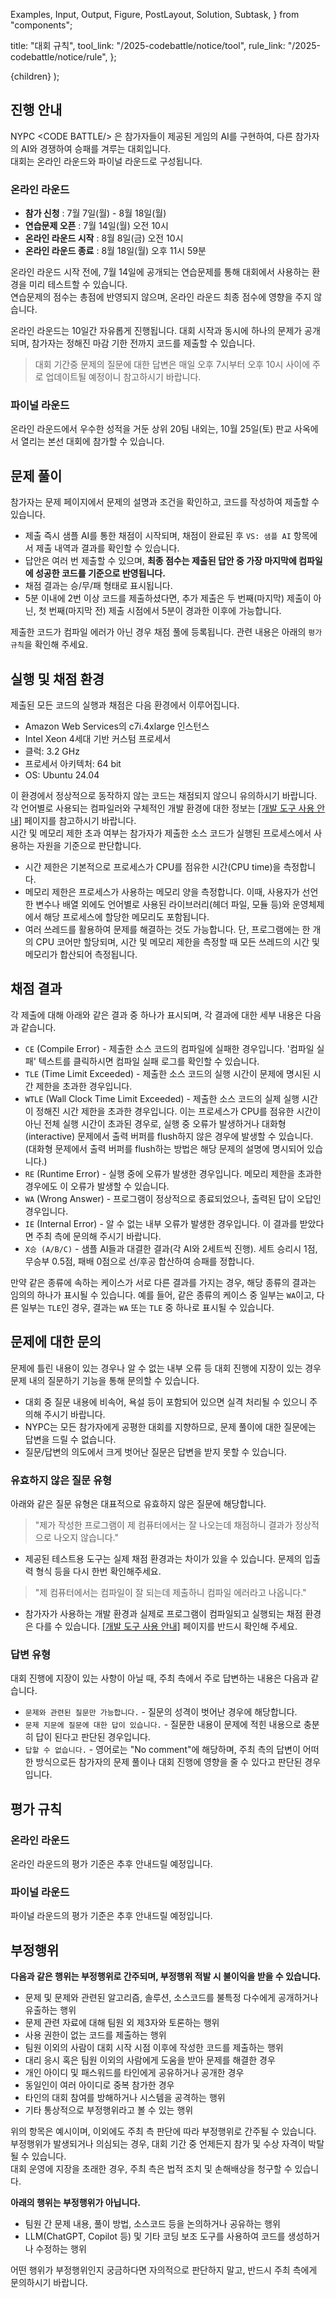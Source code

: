   Examples,
  Input,
  Output,
  Figure,
  PostLayout,
  Solution,
  Subtask,
} from "components";

  title: "대회 규칙",
  tool_link: "/2025-codebattle/notice/tool",
  rule_link: "/2025-codebattle/notice/rule",
};

  <PostLayout meta={meta}>{children}</PostLayout>
);

## 진행 안내

NYPC \<CODE BATTLE/\> 은 참가자들이 제공된 게임의 AI를 구현하여, 다른 참가자의 AI와 경쟁하여 승패를 겨루는 대회입니다.<br/>
대회는 온라인 라운드와 파이널 라운드로 구성됩니다.

### 온라인 라운드

- **참가 신청** : 7월 7일(월) - 8월 18일(월)
- **연습문제 오픈** : 7월 14일(월) 오전 10시 
- **온라인 라운드 시작** : 8월 8일(금) 오전 10시
- **온라인 라운드 종료** : 8월 18일(월) 오후 11시 59분

온라인 라운드 시작 전에, 7월 14일에 공개되는 연습문제를 통해 대회에서 사용하는 환경을 미리 테스트할 수 있습니다.<br/>
연습문제의 점수는 총점에 반영되지 않으며, 온라인 라운드 최종 점수에 영향을 주지 않습니다.

온라인 라운드는 10일간 자유롭게 진행됩니다. 대회 시작과 동시에 하나의 문제가 공개되며, 참가자는 정해진 마감 기한 전까지 코드를 제출할 수 있습니다.

> 대회 기간중 문제의 질문에 대한 답변은 매일 오후 7시부터 오후 10시 사이에 주로 업데이트될 예정이니 참고하시기 바랍니다.

### 파이널 라운드

온라인 라운드에서 우수한 성적을 거둔 상위 20팀 내외는, 10월 25일(토) 판교 사옥에서 열리는 본선 대회에 참가할 수 있습니다.


## 문제 풀이

참가자는 문제 페이지에서 문제의 설명과 조건을 확인하고, 코드를 작성하여 제출할 수 있습니다.

* 제출 즉시 샘플 AI를 통한 채점이 시작되며, 채점이 완료된 후 `VS: 샘플 AI` 항목에서 제출 내역과 결과를 확인할 수 있습니다.
* 답안은 여러 번 제출할 수 있으며, **최종 점수는 제출된 답안 중 가장 마지막에 컴파일에 성공한 코드를 기준으로 반영됩니다.**
* 채점 결과는 승/무/패 형태로 표시됩니다. 
* 5분 이내에 2번 이상 코드를 제출하셨다면, 추가 제출은 두 번째(마지막) 제출이 아닌, 첫 번째(마지막 전) 제출 시점에서 5분이 경과한 이후에 가능합니다.

제출한 코드가 컴파일 에러가 아닌 경우 채점 풀에 등록됩니다. 관련 내용은 아래의 `평가 규칙`을 확인해 주세요.


## 실행 및 채점 환경

제출된 모든 코드의 실행과 채점은 다음 환경에서 이루어집니다.

- Amazon Web Services의 c7i.4xlarge 인스턴스
- Intel Xeon 4세대 기반 커스텀 프로세서
- 클럭: 3.2 GHz
- 프로세서 아키텍처: 64 bit
- OS: Ubuntu 24.04

이 환경에서 정상적으로 동작하지 않는 코드는 채점되지 않으니 유의하시기 바랍니다.<br/>
각 언어별로 사용되는 컴파일러와 구체적인 개발 환경에 대한 정보는 <a href={meta.tool_link} target='_blank'>[개발 도구 사용 안내]</a> 페이지를 참고하시기 바랍니다. <br/>
시간 및 메모리 제한 초과 여부는 참가자가 제출한 소스 코드가 실행된 프로세스에서 사용하는 자원을 기준으로 판단합니다.

- 시간 제한은 기본적으로 프로세스가 CPU를 점유한 시간(CPU time)을 측정합니다.
- 메모리 제한은 프로세스가 사용하는 메모리 양을 측정합니다. 이때, 사용자가 선언한 변수나 배열 외에도 언어별로 사용된 라이브러리(헤더 파일, 모듈 등)와 운영체제에서 해당 프로세스에 할당한 메모리도 포함됩니다.
- 여러 쓰레드를 활용하여 문제를 해결하는 것도 가능합니다. 단, 프로그램에는 한 개의 CPU 코어만 할당되며, 시간 및 메모리 제한을 측정할 때 모든 쓰레드의 시간 및 메모리가 합산되어 측정됩니다.


## 채점 결과

각 제출에 대해 아래와 같은 결과 중 하나가 표시되며, 각 결과에 대한 세부 내용은 다음과 같습니다.

- `CE` (Compile Error) - 제출한 소스 코드의 컴파일에 실패한 경우입니다. '컴파일 실패' 텍스트를 클릭하시면 컴파일 실패 로그를 확인할 수 있습니다.
- `TLE` (Time Limit Exceeded) - 제출한 소스 코드의 실행 시간이 문제에 명시된 시간 제한을 초과한 경우입니다.
- `WTLE` (Wall Clock Time Limit Exceeded) - 제출한 소스 코드의 실제 실행 시간이 정해진 시간 제한을 초과한 경우입니다. 이는 프로세스가 CPU를 점유한 시간이 아닌 전체 실행 시간이 초과된 경우로, 실행 중 오류가 발생하거나 대화형(interactive) 문제에서 출력 버퍼를 flush하지 않은 경우에 발생할 수 있습니다. (대화형 문제에서 출력 버퍼를 flush하는 방법은 해당 문제의 설명에 명시되어 있습니다.)
- `RE` (Runtime Error) - 실행 중에 오류가 발생한 경우입니다. 메모리 제한을 초과한 경우에도 이 오류가 발생할 수 있습니다.
- `WA` (Wrong Answer) - 프로그램이 정상적으로 종료되었으나, 출력된 답이 오답인 경우입니다.
- `IE` (Internal Error) - 알 수 없는 내부 오류가 발생한 경우입니다. 이 결과를 받았다면 주최 측에 문의해 주시기 바랍니다.
- `X승 (A/B/C)` - 샘플 AI들과 대결한 결과(각 AI와 2세트씩 진행). 세트 승리시 1점, 무승부 0.5점, 패배 0점으로 선/후공 합산하여 승패를 정합니다. 

만약 같은 종류에 속하는 케이스가 서로 다른 결과를 가지는 경우, 해당 종류의 결과는 임의의 하나가 표시될 수 있습니다.
예를 들어, 같은 종류의 케이스 중 일부는 `WA`이고, 다른 일부는 `TLE`인 경우, 결과는 `WA` 또는 `TLE` 중 하나로 표시될 수 있습니다.


## 문제에 대한 문의

문제에 틀린 내용이 있는 경우나 알 수 없는 내부 오류 등 대회 진행에 지장이 있는 경우 문제 내의 질문하기 기능을 통해 문의할 수 있습니다.

- 대회 중 질문 내용에 비속어, 욕설 등이 포함되어 있으면 실격 처리될 수 있으니 주의해 주시기 바랍니다.
- NYPC는 모든 참가자에게 공평한 대회를 지향하므로, 문제 풀이에 대한 질문에는 답변을 드릴 수 없습니다.
- 질문/답변의 의도에서 크게 벗어난 질문은 답변을 받지 못할 수 있습니다.

### 유효하지 않은 질문 유형

아래와 같은 질문 유형은 대표적으로 유효하지 않은 질문에 해당합니다.

> "제가 작성한 프로그램이 제 컴퓨터에서는 잘 나오는데 채점하니 결과가 정상적으로 나오지 않습니다."

- 제공된 테스트용 도구는 실제 채점 환경과는 차이가 있을 수 있습니다. 문제의 입출력 형식 등을 다시 한번 확인해주세요.

> "제 컴퓨터에서는 컴파일이 잘 되는데 제출하니 컴파일 에러라고 나옵니다."

- 참가자가 사용하는 개발 환경과 실제로 프로그램이 컴파일되고 실행되는 채점 환경은 다를 수 있습니다. <a href={meta.tool_link} target='_blank'>[개발 도구 사용 안내]</a> 페이지를 반드시 확인해 주세요.

### 답변 유형

대회 진행에 지장이 있는 사항이 아닐 때, 주최 측에서 주로 답변하는 내용은 다음과 같습니다.

- `문제와 관련된 질문만 가능합니다.` - 질문의 성격이 벗어난 경우에 해당합니다.
- `문제 지문에 질문에 대한 답이 있습니다.` - 질문한 내용이 문제에 적힌 내용으로 충분히 답이 된다고 판단된 경우입니다.
- `답할 수 없습니다.` - 영어로는 "No comment"에 해당하며, 주최 측의 답변이 어떠한 방식으로든 참가자의 문제 풀이나 대회 진행에 영향을 줄 수 있다고 판단된 경우입니다.


## 평가 규칙

### 온라인 라운드

온라인 라운드의 평가 기준은 추후 안내드릴 예정입니다.

### 파이널 라운드

파이널 라운드의 평가 기준은 추후 안내드릴 예정입니다.


## 부정행위

**다음과 같은 행위는 부정행위로 간주되며, 부정행위 적발 시 불이익을 받을 수 있습니다.**

- 문제 및 문제와 관련된 알고리즘, 솔루션, 소스코드를 불특정 다수에게 공개하거나 유출하는 행위
- 문제 관련 자료에 대해 팀원 외 제3자와 토론하는 행위
- 사용 권한이 없는 코드를 제출하는 행위
- 팀원 이외의 사람이 대회 시작 시점 이후에 작성한 코드를 제출하는 행위
- 대리 응시 혹은 팀원 이외의 사람에게 도움을 받아 문제를 해결한 경우
- 개인 아이디 및 패스워드를 타인에게 공유하거나 공개한 경우
- 동일인이 여러 아이디로 중복 참가한 경우
- 타인의 대회 참여를 방해하거나 시스템을 공격하는 행위
- 기타 통상적으로 부정행위라고 볼 수 있는 행위

위의 항목은 예시이며, 이외에도 주최 측 판단에 따라 부정행위로 간주될 수 있습니다. <br/>
부정행위가 발생되거나 의심되는 경우, 대회 기간 중 언제든지 참가 및 수상 자격이 박탈될 수 있습니다. <br/>
대회 운영에 지장을 초래한 경우, 주최 측은 법적 조치 및 손해배상을 청구할 수 있습니다.

**아래의 행위는 부정행위가 아닙니다.**

- 팀원 간 문제 내용, 풀이 방법, 소스코드 등을 논의하거나 공유하는 행위
- LLM(ChatGPT, Copilot 등) 및 기타 코딩 보조 도구를 사용하여 코드를 생성하거나 수정하는 행위

어떤 행위가 부정행위인지 궁금하다면 자의적으로 판단하지 말고, 반드시 주최 측에게 문의하시기 바랍니다.
